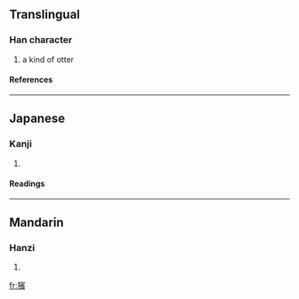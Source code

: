 ==Translingual==
===Han character===
{{Han char|rn=94|rad=犬|as=14|sn=17|four=|canj=大竹十一金 (KHJMC)}}
# a kind of otter
====References====
{{Han ref|kx=0720.170|dkj=20756|dj=1132.050|hdz=21374.110|uh=7371|ud=29553}}

----
==Japanese==
===Kanji===
{{ja-kanji|grade=|rs=犬14}}
# {{defn|Japanese}} 
====Readings====
{{ja-readings|on=[[ひん]] (hin), [[びん]] (bin), [[へん]] (hen)|kun=}}

----
==Mandarin==
===Hanzi===
{{cmn-hanzi|pin=[[pín]] (pin2)|wg=p'in<sup>2</sup>}}
# {{defn|Mandarin}}

[[fr:獱]]